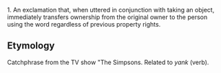 1. An exclamation that, when uttered in conjunction with taking an object, immediately transfers ownership from the original owner to the person using the word regardless of previous property rights. 

== Etymology ==

Catchphrase from the TV show "The Simpsons. Related to ''yank'' (verb).